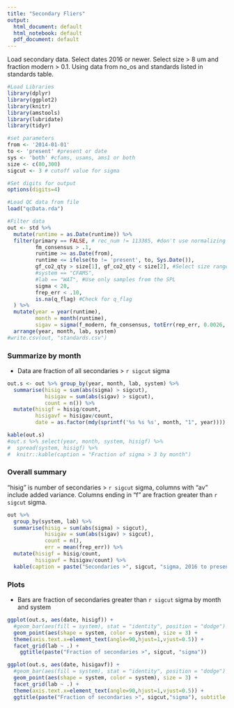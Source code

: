 ```yaml
---
title: "Secondary Fliers"
output:
  html_document: default
  html_notebook: default
  pdf_document: default
---
```


Load secondary data. Select dates 2016 or newer. Select size > 8 um and
fraction modern > 0.1. Using data from no_os and standards listed in 
standards table.
```r
#Load Libraries
library(dplyr)
library(ggplot2)
library(knitr)
library(amstools)
library(lubridate)
library(tidyr)

#set parameters
from <- '2014-01-01'
to <- 'present' #present or date
sys <- 'both' #cfams, usams, ams1 or both
size <- c(80,300)
sigcut <- 3 # cutoff value for sigma

#Set digits for output
options(digits=4)

#Load QC data from file
load("qcData.rda")

#Filter data
out <- std %>%
  mutate(runtime = as.Date(runtime)) %>%
  filter(primary == FALSE, # rec_num != 113385, #don't use normalizing ox-I
         fm_consensus > .1,
         runtime >= as.Date(from),
         runtime <= ifelse(to != 'present', to, Sys.Date()),
         gf_co2_qty > size[1], gf_co2_qty < size[2], #Select size range
         #system == "CFAMS",
         #lab == "WAT", #Use only samples from the SPL
         sigma < 20,
         frep_err < .10,
         is.na(q_flag) #Check for q_flag
  ) %>%
  mutate(year = year(runtime),
         month = month(runtime), 
         sigav = sigma(f_modern, fm_consensus, totErr(rep_err, 0.0026, f_modern))) %>%
  arrange(year, month, lab, system)
#write.csv(out, "standards.csv")
```

### Summarize by month

* Data are fraction of all secondaries > `r sigcut` sigma

```r

out.s <- out %>% group_by(year, month, lab, system) %>% 
  summarise(hisig = sum(abs(sigma) > sigcut),
            hisigav = sum(abs(sigav) > sigcut),
            count = n()) %>%
  mutate(hisigf = hisig/count,
         hisigavf = hisigav/count,
         date = as.factor(mdy(sprintf('%s %s %s', month, "1", year))))

kable(out.s)
#out.s %>% select(year, month, system, hisigf) %>% 
#  spread(system, hisigf) %>%
#  knitr::kable(caption = "Fraction of sigma > 3 by month")

```

### Overall summary

"hisig" is number of secondaries > `r sigcut` sigma, columns with "av" include
added variance. Columns ending in "f" are fraction greater than `r sigcut` sigma.

```r

out %>% 
  group_by(system, lab) %>%
  summarise(hisig = sum(abs(sigma) > sigcut),
            hisigav = sum(abs(sigav) > sigcut),
            count = n(),
            err = mean(frep_err)) %>%
  mutate(hisigf = hisig/count,
         hisigavf = hisigav/count) %>%
  kable(caption = paste("Secondaries >", sigcut, "sigma, 2016 to present"))
```

### Plots

* Bars are fraction of secondaries greater than `r sigcut` sigma by month and system

```r
ggplot(out.s, aes(date, hisigf)) + 
  #geom_bar(aes(fill = system), stat = "identity", position = "dodge") +
  geom_point(aes(shape = system, color = system), size = 3) +
  theme(axis.text.x=element_text(angle=90,hjust=1,vjust=0.5)) +
  facet_grid(lab ~ .) +
    ggtitle(paste("Fraction of secondaries >", sigcut, "sigma"))
```

```r
ggplot(out.s, aes(date, hisigavf)) + 
  #geom_bar(aes(fill = system), stat = "identity", position = "dodge") +
  geom_point(aes(shape = system, color = system), size = 3) +
  facet_grid(lab ~ .) +
  theme(axis.text.x=element_text(angle=90,hjust=1,vjust=0.5)) +
  ggtitle(paste("Fraction of secondaries >", sigcut,"sigma"), subtitle = "With added variance of 0.026 * Fm")
```
